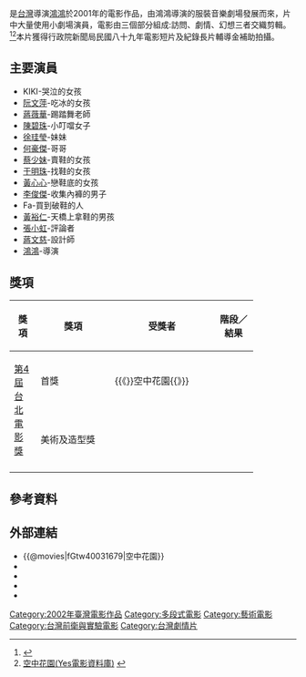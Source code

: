 {{Refimprove|time=2018-06-30T21:12:56+00:00}}
{{Infobox_Film
| name           = 空中花園
| original_name  = ''{{lang|en|A Garden in the Sky}}'' 
| image          = 
| starring       = 
| director       = [[鴻鴻|鴻鴻]] 
| writer         = [[鴻鴻|鴻鴻]]與全體演員
| producer       = 
| distributor    = 黑眼睛文化事業有限公司    
| music          = [[劉季陵|劉季陵]]
| cinematography = 林文義、蘇匯宇   
| editing        = [[吳米森|吳米森]]
| released       = {{film date|2002|4|27|臺灣}}
| runtime        = 70分鐘
| country        = {{台灣電影產地}}
| language       = 華語
| budget         = 
| awards         = 
| imdb_id        =  tt0364364 
}}

{{engname|《空中花園》|''A Garden in the Sky''}}是[[台灣|台灣]]導演[[鴻鴻|鴻鴻]]於2001年的電影作品，由鴻鴻導演的服裝音樂劇場發展而來，片中大量使用小劇場演員，電影由三個部分組成:訪問、劇情、幻想三者交織剪輯。<ref>{{Cite web |url=http://www.taiwancinema.com/ct_12166_252 |title=空中花園(台灣電影資料庫) |access-date=2013-12-03 |archive-url=https://web.archive.org/web/20131207133609/http://www.taiwancinema.com/ct_12166_252 |archive-date=2013-12-07 |dead-url=yes }}</ref><ref>[http://tw.movie.chinayes.com/database/film/18749 空中花園(Yes電影資料庫)] {{webarchive|url=https://web.archive.org/web/20131206052043/http://tw.movie.chinayes.com/database/film/18749 |date=2013-12-06 }}</ref>本片獲得行政院新聞局民國八十九年電影短片及紀錄長片輔導金補助拍攝。

== 主要演員 ==
*KIKI-哭泣的女孩
*[[阮文萍|阮文萍]]-吃冰的女孩
*[[蔣薇華|蔣薇華]]-踢踏舞老師
*[[陳碧珠|陳碧珠]]-小叮噹女子
*[[徐珪瑩|徐珪瑩]]-妹妹
*[[何豪傑|何豪傑]]-哥哥
*[[蔡少妹|蔡少妹]]-賣鞋的女孩
*[[于明珠|于明珠]]-找鞋的女孩
*[[黃心心|黃心心]]-戀鞋底的女孩
*[[李俊傑|李俊傑]]-收集內褲的男子
*Fa-買到破鞋的人
*[[黃裕仁|黃裕仁]]-天橋上拿鞋的男孩
*[[張小虹|張小虹]]-評論者
*[[蔣文慈|蔣文慈]]-設計師
*[[鴻鴻|鴻鴻]]-導演

== 獎項 ==
{| class="wikitable" width="85%"
|-align=center
! width="10%"|獎項
! width="28%"|獎項
! width=<!保留調整空間"25%">|受獎者
! width="15%"|階段／結果
|- align=center
| rowspan="2"|[[台北電影節|第4屆台北電影獎]]
| 首獎
| {{《}}空中花園{{》}}
| {{nom}}
|- align=center
| 美術及造型獎
| 
| {{won}}
|- align=center
|}

== 參考資料 ==
{{reflist}}

== 外部連結 ==
*{{@movies|fGtw40031679|空中花園}}
*{{hkmdb title|13608|空中花園}}
*{{Mtime|33119|空中花園}}
*{{douban|title=空中花園}}
*{{imdb title|0364364|空中花園}}

{{鴻鴻電影作品}}
[[Category:2002年臺灣電影作品|Category:2002年臺灣電影作品]]
[[Category:多段式電影|Category:多段式電影]]
[[Category:藝術電影|Category:藝術電影]]
[[Category:台灣前衛與實驗電影|Category:台灣前衛與實驗電影]]
[[Category:台灣劇情片|Category:台灣劇情片]]